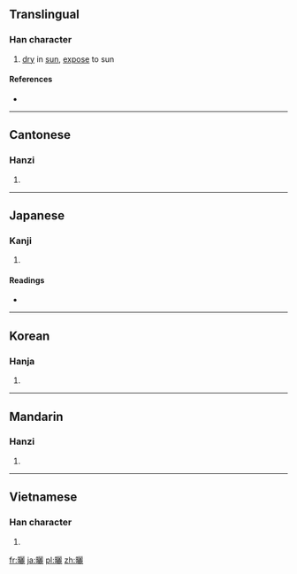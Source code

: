 {{also|晒}}
==Translingual==

===Han character===
{{Han char|rn=72|rad=日|as=19|sn=23|four=6701<sub>1</sub>|canj=日一一心 (AMMP)}}

# [[dry]] in [[sun]], [[expose]] to sun

====References====
* {{Han ref|kx=0501.440|dkj=14266|dj=0872.190|hdz=21542.140|uh=66EC|ud=26348|bh=C5CE|bd=50638}}

----

==Cantonese==

===Hanzi===
{{yue-hanzi|jyut=|y=saai3|sim=晒}}

# {{defn|Cantonese|sort=日19}}

----

==Japanese==

===Kanji===
{{ja-kanji|grade=|rs=日19}}

# {{defn|Japanese|sort=日19}}

====Readings====
* {{ja-readings|on=[[さい]] (sai)|kun=[[さらす]] (sarasu), [[さらし]] (sarashi)}}

----

==Korean==

===Hanja===
{{ko-hanja|hangeul=[[솨]]|eumhun=|rv=swa|mr=swa|y=swa}}

# {{defn|Korean|sort=日19}}

----

==Mandarin==

===Hanzi===
{{cmn-hanzi|sim=晒|pin=[[shài]] ([[shai4]])|wg=shai<sup>4</sup>}}

# {{defn|Mandarin|sort=日19}}

----

==Vietnamese==

===Han character===
{{vi-hantu|[[sái]]|rs=日19}}

# {{defn|Vietnamese|sort=日19}}

[[fr:曬]]
[[ja:曬]]
[[pl:曬]]
[[zh:曬]]